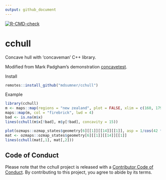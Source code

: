 ```yaml
---
output: github_document
---
```


<!-- README.md is generated from README.Rmd. Please edit that file -->

<!-- badges: start -->
[![R-CMD-check](https://github.com/mdsumner/cchull/actions/workflows/R-CMD-check.yaml/badge.svg)](https://github.com/mdsumner/cchull/actions/workflows/R-CMD-check.yaml)
  <!-- badges: end -->

# cchull

Concave hull with 'concaveman' C++ library. 

Modified from Mark Padgham's demonstration [concavetest](https://github.com/mpadge/concavetest). 

Install

```R
remotes::install_github("mdsumner/cchull")
```

Example

```r
library(cchull)
m <- maps::map(regions = "new zealand", plot = FALSE, xlim = c(160, 179), ylim = c(-50, -40))
maps::map(m, col = "firebrick", lwd = 4)
bad <- is.na(m$x)
lines(cchull(m$x[!bad], m$y[!bad], concavity = 15))

plot(ozmaps::ozmap_states$geometry[6][[1]][[14]][[1]], asp = 1/cos(42 * pi/180), xlab = "", ylab = "")
mat <- ozmaps::ozmap_states$geometry[6][[1]][[14]][[1]]
lines(cchull(mat[,1], mat[,2]))
```

## Code of Conduct
  
Please note that the cchull project is released with a [Contributor Code of Conduct](https://contributor-covenant.org/version/2/1/CODE_OF_CONDUCT.html). By contributing to this project, you agree to abide by its terms.
